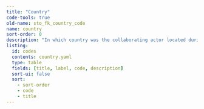```yaml
---
title: "Country"
code-tools: true
old-name: sto_fk_country_code
name: country
sort-order: 0
description: "In which country was the collaborating actor located during the collaboration. ISO 3166-1 alpha-3 codes with amendment."
listing:
  id: codes
  contents: country.yaml
  type: table
  fields: [title, label, code, description]
  sort-ui: false
  sort:
    - sort-order
    - code
    - title
---
```


:::{ #Codes }
:::

